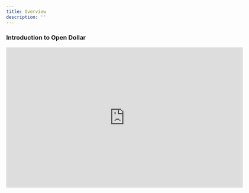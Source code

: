 ```yaml
---
title: Overview
description: ''
---
```


### Introduction to Open Dollar

<iframe src="https://player.vimeo.com/video/903426360?h=d02b48e9b8" width="640" height="380" frameborder="0" allow="autoplay; fullscreen" allowfullscreen />

Open Dollar is a stablecoin protocol built on Arbitrum designed to help you yield and leverage your assets with safety and predictability.

Liquid staking tokens (LSTs) and other Arbitrum-native assets can be deposited into Non-Fungible Vaults (NFVs) in order to borrow the OD stablecoin with low-interest loans, create leveraged positions, and continue to earn 100% of their staking yield. OD is over-collateralized and pegged to $1.00 with a dynamic incentive system.

Open Dollar’s NFVs are a more capital-efficient alternative to account-tied CDPs, giving depositors the freedom to trade their positions or sell them to arbitrageurs on any NFT platform without fully repaying loans or incurring liquidation penalties.

Open Dollar’s minimized-governance approach ensures the longevity and fairness of the platform. The DAO, powered by the Open Dollar Governance (ODG) token, can vote to add new collateral types but is otherwise limited and cannot mint new OD tokens or change parameters such as fee distribution.
